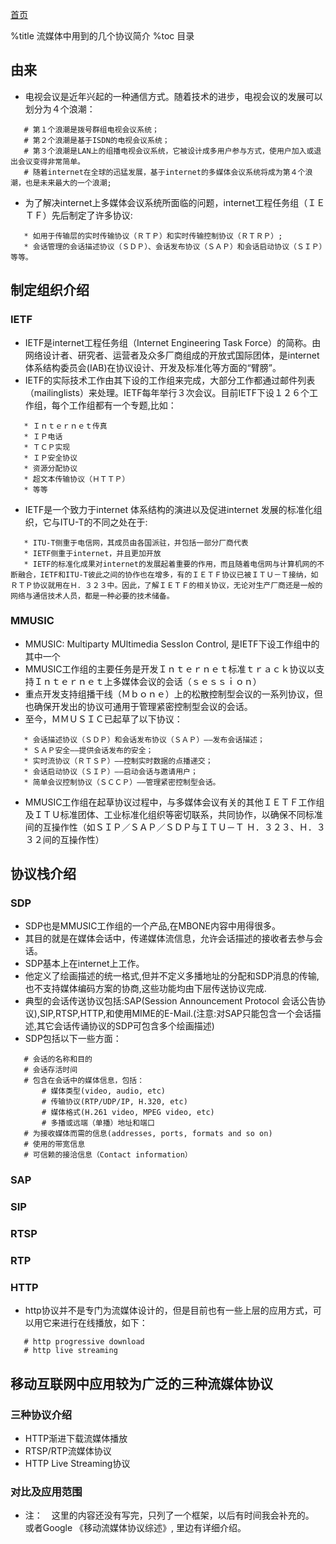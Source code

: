 [[index|首页]]

%title 流媒体中用到的几个协议简介
%toc 目录

==由来==
* 电视会议是近年兴起的一种通信方式。随着技术的进步，电视会议的发展可以划分为４个浪潮：
    # 第１个浪潮是拨号群组电视会议系统；
    # 第２个浪潮是基于ISDN的电视会议系统；
    # 第３个浪潮是LAN上的组播电视会议系统，它被设计成多用户参与方式，使用户加入或退出会议变得非常简单。
    # 随着internet在全球的迅猛发展，基于internet的多媒体会议系统将成为第４个浪潮，也是未来最大的一个浪潮;
* 为了解决internet上多媒体会议系统所面临的问题，internet工程任务组（ＩＥＴＦ）先后制定了许多协议:
    * 如用于传输层的实时传输协议（ＲＴＰ）和实时传输控制协议（ＲＴＲＰ）;
    * 会话管理的会话描述协议（ＳＤＰ）、会话发布协议（ＳＡＰ）和会话启动协议（ＳＩＰ）等等。

==制定组织介绍==

===IETF===
* IETF是internet工程任务组（Internet Engineering Task Force）的简称。由网络设计者、研究者、运营者及众多厂商组成的开放式国际团体，是internet 体系结构委员会(IAB)在协议设计、开发及标准化等方面的“臂膀”。
* IETF的实际技术工作由其下设的工作组来完成，大部分工作都通过邮件列表（mailinglists）来处理。IETF每年举行３次会议。目前IETF下设１２６个工作组，每个工作组都有一个专题,比如：
    * Ｉｎｔｅｒｎｅｔ传真
    * ＩＰ电话
    * ＴＣＰ实现
    * ＩＰ安全协议
    * 资源分配协议
    * 超文本传输协议（ＨＴＴＰ）
    * 等等
* IETF是一个致力于internet 体系结构的演进以及促进internet 发展的标准化组织，它与ITU-T的不同之处在于:
    * ITU-T侧重于电信网，其成员由各国派驻，并包括一部分厂商代表
    * IETF侧重于internet，并且更加开放
    * IETF的标准化成果对internet的发展起着重要的作用，而且随着电信网与计算机网的不断融合，IETF和ITU-T彼此之间的协作也在增多，有的ＩＥＴＦ协议已被ＩＴＵ－Ｔ接纳，如ＲＴＰ协议就用在Ｈ．３２３中。因此，了解ＩＥＴＦ的相关协议，无论对生产厂商还是一般的网络与通信技术人员，都是一种必要的技术储备。


===MMUSIC===
* MMUSIC: Multiparty MUltimedia SessIon Control, 是IETF下设工作组中的其中一个
* MMUSIC工作组的主要任务是开发Ｉｎｔｅｒｎｅｔ标准ｔｒａｃｋ协议以支持Ｉｎｔｅｒｎｅｔ上多媒体会议的会话（ｓｅｓｓｉｏｎ）
* 重点开发支持组播干线（Ｍｂｏｎｅ）上的松散控制型会议的一系列协议，但也确保开发出的协议可通用于管理紧密控制型会议的会话。
* 至今，ＭＭＵＳＩＣ已起草了以下协议：
    * 会话描述协议（ＳＤＰ）和会话发布协议（ＳＡＰ）——发布会话描述；
    * ＳＡＰ安全——提供会话发布的安全；
    * 实时流协议（ＲＴＳＰ）——控制实时数据的点播递交；
    * 会话启动协议（ＳＩＰ）——启动会话与邀请用户；
    * 简单会议控制协议（ＳＣＣＰ）——管理紧密控制型会话。
* MMUSIC工作组在起草协议过程中，与多媒体会议有关的其他ＩＥＴＦ工作组及ＩＴＵ标准团体、工业标准化组织等密切联系，共同协作，以确保不同标准间的互操作性（如ＳＩＰ／ＳＡＰ／ＳＤＰ与ＩＴＵ－Ｔ Ｈ．３２３、Ｈ．３３２间的互操作性）

==协议栈介绍== 
===SDP===
* SDP也是MMUSIC工作组的一个产品,在MBONE内容中用得很多。
* 其目的就是在媒体会话中，传递媒体流信息，允许会话描述的接收者去参与会话。
* SDP基本上在internet上工作。
* 他定义了绘画描述的统一格式,但并不定义多播地址的分配和SDP消息的传输,也不支持媒体编码方案的协商,这些功能均由下层传送协议完成.
* 典型的会话传送协议包括:SAP(Session Announcement Protocol 会话公告协议),SIP,RTSP,HTTP,和使用MIME的E-Mail.(注意:对SAP只能包含一个会话描述,其它会话传诵协议的SDP可包含多个绘画描述)
* SDP包括以下一些方面：
    # 会话的名称和目的
    # 会话存活时间
    # 包含在会话中的媒体信息，包括：
        # 媒体类型(video, audio, etc)
        # 传输协议(RTP/UDP/IP, H.320, etc)
        # 媒体格式(H.261 video, MPEG video, etc)
        # 多播或远端（单播）地址和端口
    # 为接收媒体而需的信息(addresses, ports, formats and so on)
    # 使用的带宽信息
    # 可信赖的接洽信息（Contact information）

===SAP===
===SIP===
===RTSP===
===RTP===
===HTTP===
* http协议并不是专门为流媒体设计的，但是目前也有一些上层的应用方式，可以用它来进行在线播放，如下：
    # http progressive download
    # http live streaming

==移动互联网中应用较为广泛的三种流媒体协议==
===三种协议介绍===
* HTTP渐进下载流媒体播放
* RTSP/RTP流媒体协议
* HTTP Live Streaming协议
===对比及应用范围===

* 注：　这里的内容还没有写完，只列了一个框架，以后有时间我会补充的。　或者Google 《移动流媒体协议综述》, 里边有详细介绍。
